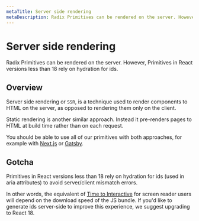```yaml
---
metaTitle: Server side rendering
metaDescription: Radix Primitives can be rendered on the server. However, Primitives in React versions less than 18 rely on hydration for ids.
---
```


# Server side rendering

<Description>
	Radix Primitives can be rendered on the server. However, Primitives in React versions less than 18
	rely on hydration for ids.
</Description>

## Overview

Server side rendering or `SSR`, is a technique used to render components to HTML on the server, as opposed to rendering them only on the client.

Static rendering is another similar approach. Instead it pre-renders pages to HTML at build time rather than on each request.

You should be able to use all of our primitives with both approaches, for example with [Next.js](https://nextjs.org/) or [Gatsby](https://www.gatsbyjs.com/).

## Gotcha

Primitives in React versions less than 18 rely on hydration for ids (used in aria attributes) to avoid server/client mismatch errors.

In other words, the equivalent of [Time to Interactive](https://web.dev/interactive/) for screen reader users will depend on the download speed of the JS bundle. If you'd like to generate ids server-side to improve this experience, we suggest upgrading to React 18.
